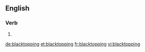 ==English==

===Verb===
{{head|en}}

# {{present participle of|blacktop|lang=en}}

[[de:blacktopping]]
[[et:blacktopping]]
[[fr:blacktopping]]
[[vi:blacktopping]]